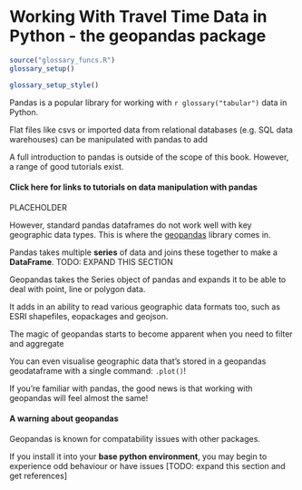 # Working With Travel Time Data in Python - the geopandas package

```r
source("glossary_funcs.R")
glossary_setup()
```

```r
glossary_setup_style()
```


Pandas is a popular library for working with `r glossary("tabular")` data in Python.

Flat files like csvs or imported data from relational databases (e.g. SQL data warehouses) can be manipulated with pandas to add

A full introduction to pandas is outside of the scope of this book. However, a range of good tutorials exist.

::: {.callout-note appearance="simple" collapse="true"}
#### Click here for links to tutorials on data manipulation with pandas

PLACEHOLDER

:::

However, standard pandas dataframes do not work well with key geographic data types. This is where the [geopandas](https://geopandas.org/en/stable/index.html) library comes in.

Pandas takes multiple **series** of data and joins these together to make a **DataFrame**.
TODO: EXPAND THIS SECTION

Geopandas takes the Series object of pandas and expands it to be able to deal with point, line or polygon data.

It adds in an ability to read various geographic data formats too, such as ESRI shapefiles, eopackages and geojson.

The magic of geopandas starts to become apparent when you need to filter and aggregate

You can even visualise geographic data that's stored in a geopandas geodataframe with a single command: `.plot()`!

If you're familiar with pandas, the good news is that working with geopandas will feel almost the same!

::: {.callout-warning}
#### A warning about geopandas
Geopandas is known for compatability issues with other packages.

If you install it into your **base python environment**, you may begin to experience odd behaviour or have issues [TODO: expand this section and get references]


:::
